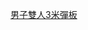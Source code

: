 {{navbox
|name  = 世界游泳錦標賽跳水項目－男子雙人3米彈板冠軍
|title = [[世界游泳錦標賽跳水賽事得獎者列表|世界游泳錦標賽跳水項目－男子雙人3米跳板冠軍]]
|titlestyle=background:#99BADD
|bodyclass = hlist
|list1 = 
* [[1998年世界游泳錦標賽跳水比賽|1998]]：{{flagicon|CHN}} [[徐浩 (跳水运动员)|徐浩]] / [[余卓成]]
* [[2001年世界游泳錦標賽跳水比賽|2001]]：{{flagicon|CHN}} [[彭勃 (1981年)|彭勃]] / [[王克楠]]
* [[2003年世界游泳錦標賽跳水比賽|2003]]：{{flagicon|RUS}} [[亚历山大·多布罗斯科克]] / [[德米特里·萨乌丁]]
* [[2005年世界游泳錦標賽跳水比賽|2005]]：{{flagicon|CHN}} [[何冲]] / [[王峰 (跳水运动员)|王峰]]
* [[2007年世界游泳錦標賽跳水比賽|2007]]：{{flagicon|CHN}} [[秦凱]] / [[王峰 (跳水运动员)|王峰]]
* [[2009年世界游泳錦標賽跳水比賽|2009]]：{{flagicon|CHN}} [[秦凱]] / [[王峰 (跳水运动员)|王峰]]
* [[2011年世界游泳錦標賽跳水比賽|2011]]：{{flagicon|CHN}} [[秦凱]] / [[羅玉通]]
* [[2013年世界游泳錦標賽跳水比賽|2013]]：{{flagicon|CHN}} [[秦凱]] / [[何冲]]
* [[2015年世界游泳錦標賽跳水比賽|2015]]：{{flagicon|CHN}} [[秦凱]] / [[曹緣]]
* [[2017年世界游泳錦標賽跳水比賽|2017]]：{{flagicon|RUS}} [[俄根尼·古茲納蘇]] / [[伊爾雅·扎哈洛夫]]
* [[2019年世界游泳錦標賽跳水比賽|2019]]：{{flagicon|CHN}} [[曹緣]] / [[谢思埸]] 
* [[2019年世界游泳錦標賽跳水比賽|2019]]：{{flagicon|CHN}} [[曹緣]] / [[谢思埸]] 
* [[2022年世界游泳錦標賽跳水比賽|2022]]：{{flagicon|CHN}} [[曹緣]] / [[王宗源 (跳水运动员)|王宗源]] 

}}<noinclude>
[[Category:世界游泳錦標賽跳水項目冠軍模板|男子雙人3米彈板]]
</noinclude>